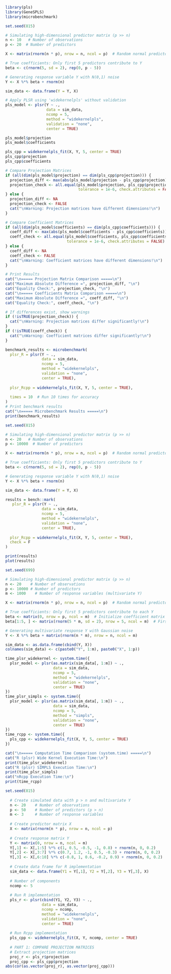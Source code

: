 ```r
library(pls)
library(GeneSPLS)
library(microbenchmark)

set.seed(815)

# Simulating high-dimensional predictor matrix (p >> n)
n <- 10   # Number of observations
p <- 20  # Number of predictors

X <- matrix(rnorm(n * p), nrow = n, ncol = p)  # Random normal predictors

# True coefficients: Only first 5 predictors contribute to Y
beta <- c(rnorm(5, sd = 2), rep(0, p - 5))

# Generating response variable Y with N(0,1) noise
Y <- X %*% beta + rnorm(n)  

sim_data <- data.frame(Y = Y, X)
```

```r
# Apply PLSR using 'widekernelpls' without validation
pls_model <- plsr(Y ~ .,
                  data = sim_data,
                  ncomp = 5,
                  method = "widekernelpls",
                  validation = "none",
                  center = TRUE)

pls_model$projection
pls_model$coefficients
```

```r
pls_cpp = widekernelpls_fit(X, Y, 5, center = TRUE)
pls_cpp$projection
pls_cpp$coefficients
```

```r
# Compare Projection Matrices
if (all(dim(pls_model$projection) == dim(pls_cpp$projection))) {
  projection_diff <- max(abs(pls_model$projection - pls_cpp$projection))
  projection_check <- all.equal(pls_model$projection, pls_cpp$projection, 
                                tolerance = 1e-6, check.attributes = FALSE)
} else {
  projection_diff <- NA
  projection_check <- FALSE
  cat("\nWarning: Projection matrices have different dimensions!\n")
}

# Compare Coefficient Matrices
if (all(dim(pls_model$coefficients) == dim(pls_cpp$coefficients))) {
  coeff_diff <- max(abs(pls_model$coefficients - pls_cpp$coefficients))
  coeff_check <- all.equal(pls_model$coefficients, pls_cpp$coefficients, 
                           tolerance = 1e-6, check.attributes = FALSE)
} else {
  coeff_diff <- NA
  coeff_check <- FALSE
  cat("\nWarning: Coefficient matrices have different dimensions!\n")
}

# Print Results
cat("\n===== Projection Matrix Comparison =====\n")
cat("Maximum Absolute Difference =", projection_diff, "\n")
cat("Equality Check:", projection_check, "\n")
cat("\n===== Coefficients Matrix Comparison =====\n")
cat("Maximum Absolute Difference =", coeff_diff, "\n")
cat("Equality Check:", coeff_check, "\n")

# If differences exist, show warnings
if (!isTRUE(projection_check)) {
  cat("\nWarning: Projection matrices differ significantly!\n")
}
if (!isTRUE(coeff_check)) {
  cat("\nWarning: Coefficient matrices differ significantly!\n")
}

```

```r
benchmark_results <- microbenchmark(
  plsr_R = plsr(Y ~ ., 
                data = sim_data, 
                ncomp = 5, 
                method = "widekernelpls", 
                validation = "none",
                center = TRUE),
  
  plsr_Rcpp = widekernelpls_fit(X, Y, 5, center = TRUE),
  
  times = 10  # Run 10 times for accuracy
)
# Print benchmark results
cat("\n===== Microbenchmark Results =====\n")
print(benchmark_results)
```

```r
set.seed(815)

# Simulating high-dimensional predictor matrix (p >> n)
n <- 20   # Number of observations
p <- 10000  # Number of predictors

X <- matrix(rnorm(n * p), nrow = n, ncol = p)  # Random normal predictors

# True coefficients: Only first 5 predictors contribute to Y
beta <- c(rnorm(5, sd = 2), rep(0, p - 5))

# Generating response variable Y with N(0,1) noise
Y <- X %*% beta + rnorm(n)  

sim_data <- data.frame(Y = Y, X)
```

```r
results = bench::mark(
   plsr_R = plsr(Y ~ ., 
                data = sim_data, 
                ncomp = 5, 
                method = "widekernelpls", 
                validation = "none",
                center = TRUE),
  
  plsr_Rcpp = widekernelpls_fit(X, Y, 5, center = TRUE),
  check = F
)

print(results)
plot(results)
```

```r
set.seed(699)

# Simulating high-dimensional predictor matrix (p >> n)
n <- 20    # Number of observations
p <- 10000 # Number of predictors
m <- 1000    # Number of response variables (multivariate Y)

X <- matrix(rnorm(n * p), nrow = n, ncol = p)  # Random normal predictors

# True coefficients: Only first 5 predictors contribute to each Y
beta <- matrix(0, nrow = p, ncol = m)  # Initialize coefficient matrix
beta[1:5, ] <- matrix(rnorm(5 * m, sd = 2), nrow = 5, ncol = m)  # First 5 predictors are meaningful

# Generating multivariate response Y with Gaussian noise
Y <- X %*% beta + matrix(rnorm(n * m), nrow = n, ncol = m)  

sim_data <- as.data.frame(cbind(Y, X))  
colnames(sim_data) <- c(paste0("Y", 1:m), paste0("X", 1:p))
```

```r
time_plsr_widekernel <- system.time({
  plsr_model <- plsr(as.matrix(sim_data[, 1:m]) ~ ., 
                     data = sim_data, 
                     ncomp = 5, 
                     method = "widekernelpls", 
                     validation = "none",
                     center = TRUE)
})
time_plsr_simpls <- system.time({
  plsr_model <- plsr(as.matrix(sim_data[, 1:m]) ~ ., 
                     data = sim_data, 
                     ncomp = 5, 
                     method = "simpls", 
                     validation = "none",
                     center = TRUE)
})
time_rcpp <- system.time({
  pls_cpp <- widekernelpls_fit(X, Y, 5, center = TRUE)
})

cat("\n===== Computation Time Comparison (system.time) =====\n")
cat("R (plsr) Wide Kernel Execution Time:\n")
print(time_plsr_widekernel)
cat("R (plsr) SIMPLS Execution Time:\n")
print(time_plsr_simpls)
cat("nRcpp Execution Time:\n")
print(time_rcpp)
```

```r
set.seed(815)
  
  # Create simulated data with p > n and multivariate Y
  n <- 20    # Number of observations
  p <- 50    # Number of predictors (p > n)
  m <- 3     # Number of response variables
  
  # Create predictor matrix X
  X <- matrix(rnorm(n * p), nrow = n, ncol = p)
  
  # Create response matrix Y
  Y <- matrix(0, nrow = n, ncol = m)
  Y[,1] <- X[,1:5] %*% c(1, 0.5, -0.5, -1, 0.8) + rnorm(n, 0, 0.2)
  Y[,2] <- X[,3:7] %*% c(0.7, 1.2, -1, 0.5, -0.3) + rnorm(n, 0, 0.2)
  Y[,3] <- X[,6:10] %*% c(-0.8, 1, 0.6, -0.2, 0.9) + rnorm(n, 0, 0.2)
  
  # Create data frame for R implementation
  sim_data <- data.frame(Y1 = Y[,1], Y2 = Y[,2], Y3 = Y[,3], X)
  
  # Number of components
  ncomp <- 5
  
  # Run R implementation
  pls_r <- plsr(cbind(Y1, Y2, Y3) ~ ., 
                data = sim_data, 
                ncomp = ncomp, 
                method = "widekernelpls", 
                validation = "none",
                center = TRUE)
  
  # Run Rcpp implementation
  pls_cpp <- widekernelpls_fit(X, Y, ncomp, center = TRUE)
  
  # PART 1: COMPARE PROJECTION MATRICES
  # Extract projection matrices
  proj_r <- pls_r$projection
  proj_cpp <- pls_cpp$projection
abs(cor(as.vector(proj_r), as.vector(proj_cpp)))
```

